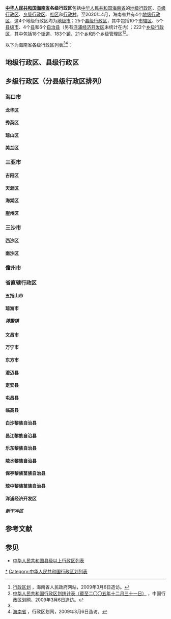 '''[[中华人民共和国|中华人民共和国]][[海南省|海南省]]各级行政区'''包括[[中华人民共和国|中华人民共和国]][[海南省|海南省]]的[[地级行政区|地级行政区]]、[[县级行政区|县级行政区]]、[[乡级行政区|乡级行政区]]、[[社区|社区]]和[[行政村|行政村]]。至2020年4月，海南省共有4个[[地级行政区|地级行政区]]，这4个地级行政区均为[[地级市|地级市]]；25个[[县级行政区|县级行政区]]，其中包括10个[[市辖区|市辖区]]、5个[[县级市|县级市]]、4个[[县|县]]和6个[[自治县|自治县]]（另有[[洋浦经济开发区|洋浦经济开发区]]未统计在内）；222个[[乡级行政区|乡级行政区]]，其中包括18个[[街道_(行政区划)|街道]]、183个[[镇|镇]]、21个[[乡|乡]]和5个乡级管理区<ref name="one">[http://www.hainan.gov.cn/code/V3/xzqh.html 行政区划] {{Wayback|url=http://www.hainan.gov.cn/code/V3/xzqh.html |date=20120427221433 }}，海南省人民政府网站，2009年3月6日造访。</ref><ref>[http://www.xzqh.org.cn/ONEWS_zq.asp?id=1150 中华人民共和国行政区划统计表（截至二〇〇五年十二月三十一日）] {{Wayback|url=http://www.xzqh.org.cn/ONEWS_zq.asp?id=1150 |date=20090320214303 }}，中国行政区划网，2009年3月6日造访。</ref>。

以下为海南省各级行政区列表<ref name="one" /><ref>[http://www.xzqh.org/QUHUA/46hn/index.htm 海南省] {{Wayback|url=http://www.xzqh.org/QUHUA/46hn/index.htm |date=20090302084018 }}，行政区划网，2009年3月6日造访。</ref>：

==地级行政区、县级行政区==
{{海南行政区划|state =e}}

==乡级行政区（分县级行政区排列）==
{{main|海南省乡级以上行政区列表}}
===海口市===
====龙华区====
{{海南省海口市龙华区行政区划|state =expanded}}
====秀英区====
{{海南省海口市秀英区行政区划|state =expanded}}
====琼山区====
{{琼山行政区划|state =expanded}}
====美兰区====
{{海南省海口市美兰区行政区划|state =expanded}}
===三亚市===
{{三亚市行政区划|state =expanded}}
====吉阳区====
{{三亚市吉阳区行政区划|state =expanded}}
====天涯区====
{{三亚市天涯区行政区划|state =expanded}}
====海棠区====
{{三亚市海棠区行政区划|state =expanded}}
====崖州区====
{{三亚市崖州区行政区划|state =expanded}}

===三沙市===
{{三沙市行政区划|state =expanded}}
====西沙区====
{{三沙市西沙区行政区划|state =expanded}}
====南沙区====
{{三亚市南沙区行政区划|state =expanded}}

===儋州市===
{{儋州市行政区划|state =expanded}}

===省直辖行政区===
====五指山市====
{{海南省五指山市行政区划|state =expanded}}
====琼海市====
{{海南省琼海市行政区划|state =expanded}}
=====博鳌镇=====
{{海南省博鳌镇行政区划|state =expanded}}
====文昌市====
{{海南省文昌市行政区划|state =expanded}}
====万宁市====
{{海南省万宁市行政区划|state =expanded}}
====东方市====
{{海南省东方市行政区划|state =expanded}}
====澄迈县====
{{海南省澄迈县行政区划|state =expanded}}
====定安县====
{{海南省定安县行政区划|state =expanded}}
====屯昌县====
{{海南省屯昌县行政区划|state =expanded}}
====临高县====
{{海南省临高县行政区划|state =expanded}}
====白沙黎族自治县====
{{海南省白沙黎族自治县行政区划|state =expanded}}
====昌江黎族自治县====
{{海南省昌江黎族自治县行政区划|state =expanded}}
====乐东黎族自治县====
{{海南省乐东黎族自治县行政区划|state =expanded}}
====陵水黎族自治县====
{{海南省陵水黎族自治县行政区划|state =expanded}}
====保亭黎族苗族自治县====
{{海南省保亭黎族苗族自治县行政区划|state =expanded}}
====琼中黎族苗族自治县====
{{海南省琼中黎族苗族自治县行政区划|state =expanded}}
====洋浦经济开发区====
{{洋浦经济开发区行政区划|state =expanded}}
=====新干冲区=====
{{新干冲区行政区划|state =expanded}}

==参考文献==
{{Reflist}}

==参见==
*[[中华人民共和国县级以上行政区列表|中华人民共和国县级以上行政区列表]]

[[Category:海南行政区划|*]]
[[Category:中华人民共和国行政区划列表|Category:中华人民共和国行政区划列表]]